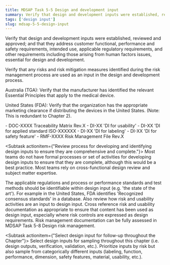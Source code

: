 ```yaml
---
title: MDSAP Task 5-5 Design and development input 
summary: Verify that design and development inputs were established, reviewed and approved.
tags: ['design input']
slug: mdsap-5-5-design-input
---
```


<RegLang>
Verify that design and development inputs were established, reviewed and approved; and that they address customer functional, performance and safety requirements, intended use, 
applicable regulatory requirements, and other requirements including those arising from human factors issues, essential for design and development.

Verify that any risks and risk mitigation measures identified during the risk management process are used as an input in the design and development process.

Australia (TGA): Verify that the manufacturer has identified the relevant Essential Principles that apply to the medical device.

United States (FDA): Verify that the organization has the appropriate marketing clearance if distributing the devices in the United States. (Note: This is redundant to Chapter 2). 

</RegLang>
<QdocList docs={['design input documentation', 'risk control documentation']}/>

<ReportLang>
- DOC-XXXX Traceability Matrix Rev.X
- DI-XX 'DI for usability'
- DI-XX 'DI for applied standard ISO-XXXXXX
- DI-XX 'DI for labeling'
- DI-XX 'DI for safety feature'
- RMF-XXXX Risk Management File Rev.X
</ReportLang>

<Subtask actionitem={"Review process for developing and identifying design inputs to ensure they are comprehensive and complete."}>
Most teams do not have formal processes or set of activities for developing design inputs to ensure that they are complete, although this would be a best practice.  Most teams rely on cross-functional design review and subject matter expertise.

The applicable regulations and process or performance standards and test methods should be identifiable within design input (e.g. 'the state of the art').  For example in the United States, FDA identifies 'Recognized consensus standards' in a database.
Also review how risk and usability activities are an input to design input.  Cross reference risk and usability documentation  as appropriate to ensure that content has been used as design input, especially where risk controls are expressed as design requirements.  Risk management documentation can be fully assessed in <QLink>MDSAP Task 5-8 Design risk management</QLink>.
</Subtask>

<Subtask actionitem={"Select design input for follow-up throughout the Chapter"}>
Select design inputs for sampling throughout this chapter (i.e. design outputs, verification, validation, etc.). 
Prioritize inputs by risk but also sample from categorically different inputs (labeling, function, performance, dimension, safety features, material, usability, etc.).




